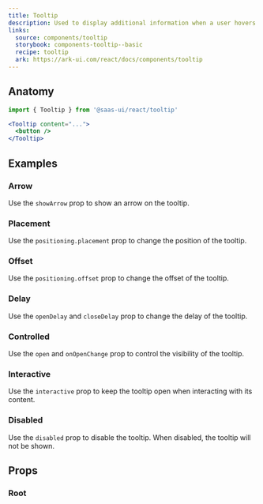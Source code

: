```yaml
---
title: Tooltip
description: Used to display additional information when a user hovers over an element.
links:
  source: components/tooltip
  storybook: components-tooltip--basic
  recipe: tooltip
  ark: https://ark-ui.com/react/docs/components/tooltip
---
```


<ExampleTabs name="tooltip-basic" />

## Anatomy

```jsx
import { Tooltip } from '@saas-ui/react/tooltip'
```

```jsx
<Tooltip content="...">
  <button />
</Tooltip>
```

## Examples

### Arrow

Use the `showArrow` prop to show an arrow on the tooltip.

<ExampleTabs name="tooltip-with-arrow" />

### Placement

Use the `positioning.placement` prop to change the position of the tooltip.

<ExampleTabs name="tooltip-with-placement" />

### Offset

Use the `positioning.offset` prop to change the offset of the tooltip.

<ExampleTabs name="tooltip-with-offset" />

### Delay

Use the `openDelay` and `closeDelay` prop to change the delay of the tooltip.

<ExampleTabs name="tooltip-with-delay" />

### Controlled

Use the `open` and `onOpenChange` prop to control the visibility of the tooltip.

<ExampleTabs name="tooltip-controlled" />

### Interactive

Use the `interactive` prop to keep the tooltip open when interacting with its
content.

<ExampleTabs name="tooltip-with-interactive" />

### Disabled

Use the `disabled` prop to disable the tooltip. When disabled, the tooltip will
not be shown.

<ExampleTabs name="tooltip-with-disabled" />

## Props

### Root

<PropTable component="tooltip" part="root" />

